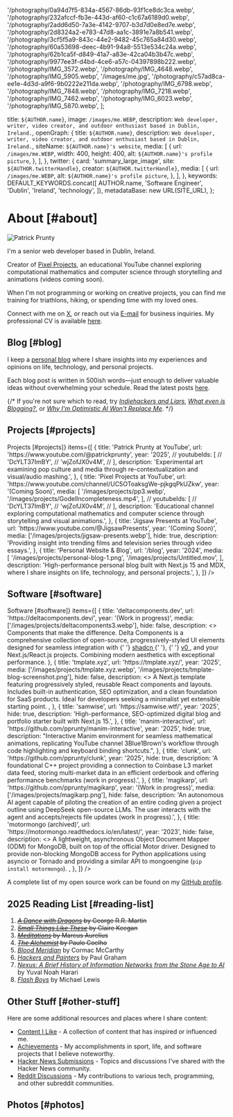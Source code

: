 
  '/photography/0a94d7f5-834a-4567-86db-93f1ce8dc3ca.webp',
  '/photography/232afccf-fb3e-443d-af60-c1c67a6189d0.webp',
  '/photography/2add6d50-7a3e-4142-9707-b3d7d0e8ed7e.webp',
  '/photography/2d8324a2-e783-47d8-aa1c-3891e7a8b541.webp',
  '/photography/3cf5f5a9-843c-44e2-9482-45c765a84d30.webp',
  '/photography/60a53698-deec-4b91-94a8-5513e534c24a.webp',
  '/photography/62b1ca5f-d849-41a7-a83e-42ca04b3b47c.webp',
  '/photography/9977ee3f-d4bd-4ce6-a57c-04397898b222.webp',
  '/photography/IMG_3572.webp',
  '/photography/IMG_4648.webp',
  '/photography/IMG_5905.webp',
  '/images/me.jpg',
  '/photography/c57ad8ca-ee1e-4d3d-a9f6-9b0222e211da.webp',
  '/photography/IMG_6798.webp',
  '/photography/IMG_7848.webp',
  '/photography/IMG_7218.webp',
  '/photography/IMG_7462.webp',
  '/photography/IMG_6023.webp',
  '/photography/IMG_5870.webp',
];

  title: `${AUTHOR.name}`,
  image: `/images/me.WEBP`,
  description: `Web developer, writer, video creator, and outdoor enthusiast based in Dublin, Ireland.`,
  openGraph: {
    title: `${AUTHOR.name}`,
    description: `Web developer, writer, video creator, and outdoor enthusiast based in Dublin, Ireland.`,
    siteName: `${AUTHOR.name}'s website`,
    media: [
      {
        url: `/images/me.WEBP`,
        width: 400,
        height: 400,
        alt: `${AUTHOR.name}'s profile picture`,
      },
    ],
  },
  twitter: {
    card: 'summary_large_image',
    site: `${AUTHOR.twitterHandle}`,
    creator: `${AUTHOR.twitterHandle}`,
    media: [
      {
        url: `/images/me.WEBP`,
        alt: `${AUTHOR.name}'s profile picture`,
      },
    ],
  },
  keywords: DEFAULT_KEYWORDS.concat([
    AUTHOR.name,
    'Software Engineer',
    'Dublin',
    'Ireland',
    'technology',
  ]),
  metadataBase: new URL(SITE_URL),
};

# About [#about]

<UniqueViewers />

<Image
  src="/images/me-sketch2.png"
  alt="Patrick Prunty"
  className="bg-gray-100 rounded-full block mt-5 mb-5 mx-auto w-40 h-40 sm:float-right sm:ml-5 sm:mb-5 object-cover overflow-hidden aspect-square"
  width={150}
  height={150}
  priority
/>

I'm a senior web developer based in Dublin, Ireland.

Creator of [Pixel Projects](https://www.youtube.com/channel/UC5OToaksgWe-pjkgqPkUZkw), an educational YouTube channel exploring computational mathematics and computer science through storytelling and animations (videos coming soon).

When I'm not programming or working on creative projects, you can find me training for triathlons, hiking, or spending time with my loved ones.

Connect with me on [X](https://x.com/pprunty_), or reach out via [E-mail](mailto:patrickprunty.business@gmail.com) for business inquiries. My professional CV is available [here](/CV.pdf).

## Blog [#blog]

I keep a [personal blog](/blog) where I share insights into my experiences and opinions on life, technology, and personal projects.

Each blog post is written in 500ish words—just enough to deliver valuable ideas without overwhelming your schedule. Read
the latest posts [here](/blog).

{/*
If you're not sure which to read, try *[Indiehackers and Liars]()*, *[What even is Blogging?]()*, or *[Why I'm Optimistic AI Won't Replace Me]()*.
*/}

## Projects [#projects]

<Section
  sectionName={<>Projects [#projects]</>}
  items={[
      {
        title: 'Patrick Prunty at YouTube',
        url: 'https://www.youtube.com/@patrickprunty',
        year: '2025',
  //       youtubeIds: [
  //       'DcYLT37ImBY',
  //       'wjZofJX0v4M',
  //       ],
        description:
          'Experimental art examining pop culture and media through re-contextualization and visual/audio mashing.',
      },
    {
      title: 'Pixel Projects at YouTube',
      url: 'https://www.youtube.com/channel/UC5OToaksgWe-pjkgqPkUZkw',
      year: '(Coming Soon)',
      media: [
        '/images/projects/pp3.webp',
        '/images/projects/GodelIncompleteness.mp4',
      ],
//       youtubeIds: [
//       'DcYLT37ImBY',
//       'wjZofJX0v4M',
//       ],
      description:
        'Educational channel exploring computational mathematics and computer science through storytelling and visual animations.',
    },
    {
      title: 'Jigsaw Presents at YouTube',
      url: 'https://www.youtube.com/@JigsawPresents',
      year: '(Coming Soon)',
      media: ['/images/projects/jigsaw-presents.webp'],
      hide: true,
      description:
        'Providing insight into trending films and television series through video essays.',
    },
    {
      title: 'Personal Website & Blog',
      url: '/blog',
      year: '2024',
      media: [
        '/images/projects/personal-blog-1.png',
        '/images/projects/Untitled.mov',
      ],
      description:
        'High-performance personal blog built with Next.js 15 and MDX, where I share insights on life, technology, and personal projects.',
    },
  ]}
/>

## Software [#software]

<Section
  sectionName={<>Software [#software]</>}
  items={[
    {
      title: 'deltacomponents.dev',
      url: 'https://deltacomponents.dev/',
      year: '(Work in progress)',
      media: ['/images/projects/deltacomponents3.webp'],
      hide: false,
      description:
        <>
        Components that make the difference. Delta Components is a comprehensive collection of open-source, progressively-styled UI elements designed for seamless integration with
        {' '}
        <a href="https://ui.shadcn.com/" target="_blank" rel="noopener noreferrer">
        shadcn
        </a>
        {' '}, {' '}
        <a href="https://v0.dev/chat" target="_blank" rel="noopener noreferrer">
        v0
        </a>
        , and your Next.js/React.js projects. Combining modern aesthetics with exceptional performance.
        </>
    },
    {
      title: 'tmplate.xyz',
      url: 'https://tmplate.xyz/',
      year: '2025',
      media: ['/images/projects/tmplate.xyz.webp', '/images/projects/tmplate-blog-screenshot.png'],
      hide: false,
      description:
        <>
        A Next.js template featuring progressively styled, reusable React components and layouts. Includes built-in authentication, SEO optimization, and a clean foundation for SaaS products. Ideal for developers seeking a minimalist yet extensible starting point.
        </>,
    },
    {
      title: 'samwise',
      url: 'https://samwise.wtf/',
      year: '2025',
      hide: true,
      description:
        'High-performance, SEO-optimized digital blog and portfolio starter built with Next.js 15.',
    },
    {
      title: 'manim-interactive',
      url: 'https://github.com/pprunty/manim-interactive',
      year: '2025',
      hide: true,
      description:
        "Interactive Manim environment for seamless mathematical animations, replicating YouTube channel 3Blue1Brown's workflow through code highlighting and keyboard binding shortcuts.",
    },
    {
      title: 'clunk',
      url: 'https://github.com/pprunty/clunk',
      year: '2025',
      hide: true,
      description:
        'A foundational C++ project providing a connection to Coinbase L3 market data feed, storing multi-market data in an efficient orderbook and offering performance benchmarks (work in progress).',
    },
    {
      title: 'magikarp',
      url: 'https://github.com/pprunty/magikarp',
      year: '(Work in progress)',
      media: ['/images/projects/magikarp.png'],
      hide: false,
      description:
        'An autonomous AI agent capable of piloting the creation of an entire coding given a project outline using DeepSeek open-source LLMs. The user interacts with the agent and accepts/rejects file updates (work in progress).',
    },
    {
      title: 'motormongo (archived)',
      url: 'https://motormongo.readthedocs.io/en/latest/',
      year: '2023',
      hide: false,
      description:
        <>
        A lightweight, asynchronous Object Document Mapper (ODM) for MongoDB, built on top of the official Motor driver. Designed to provide non-blocking MongoDB access for Python applications using asyncio or Tornado and providing a similar API to mongoengine (<code>pip install motormongo</code>).
        </>,
    },
  ]}
/>

A complete list of my open source work can be found on my [GitHub profile](https://github.com/pprunty).

## 2025 Reading List [#reading-list]

1. <del>*[A Dance with Dragons](https://en.wikipedia.org/wiki/A_Dance_with_Dragons)* by George R.R. Martin</del>
2. <del>*[Small Things Like These](https://en.wikipedia.org/wiki/Small_Things_Like_These)* by Claire Keegan</del>
3. <del>*[Meditations](https://en.wikipedia.org/wiki/Meditations)* by Marcus Aurelius</del>
4. <del>[*The Alchemist*](https://en.wikipedia.org/wiki/The_Alchemist_(novel)) by Paulo Coelho</del>
5. [*Blood Meridian*](https://en.wikipedia.org/wiki/Blood_Meridian) by Cormac McCarthy
6. [*Hackers and Painters*](https://en.wikipedia.org/wiki/Hackers_%26_Painters) by Paul Graham
7. [*Nexus: A Brief History of Information Networks from the Stone Age to AI*](https://www.ynharari.com/book/nexus/) by Yuval Noah Harari
8. [*Flash Boys*](https://en.wikipedia.org/wiki/Flash_Boys) by Michael Lewis

## Other Stuff [#other-stuff]

Here are some additional resources and places where I share content:

- [Content I Like](/content) - A collection of content that has inspired or influenced me.
- [Achievements](/achievements) - My accomplishments in sport, life, and software projects that I believe noteworthy.
- [Hacker News Submissions](https://news.ycombinator.com/submitted?id=pprunty) - Topics and discussions I've shared with the Hacker News community.
- [Reddit Discussions](https://old.reddit.com/user/patrickprunty1997/comments/) - My contributions to various tech, programming, and other subreddit communities.

## Photos [#photos]

<PhotoGrid images={photographyImages} />

